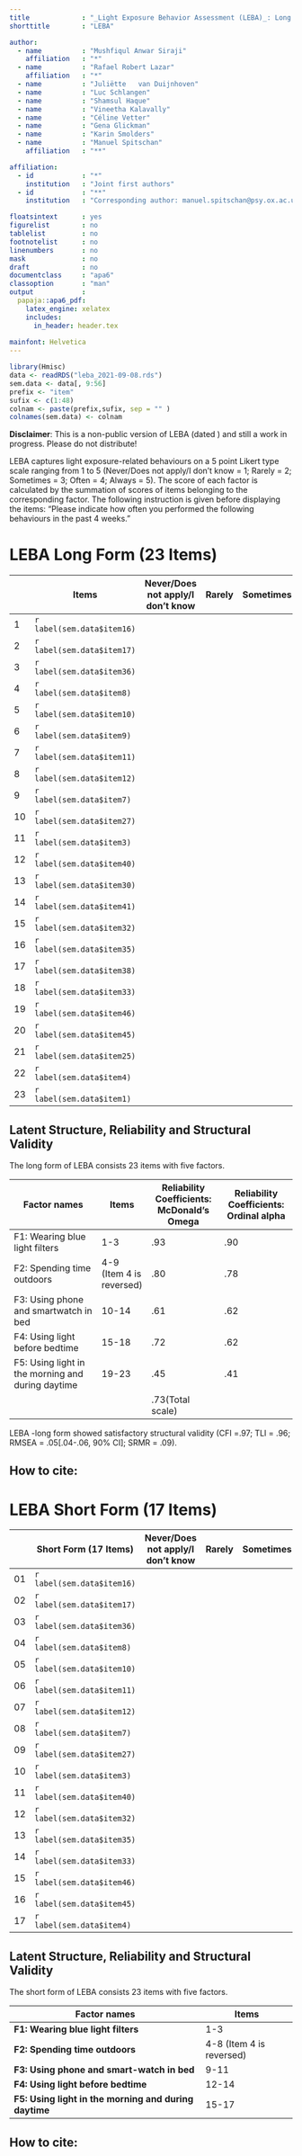 ```yaml
---
title             : "_Light Exposure Behavior Assessment (LEBA)_: Long and Short Form"
shorttitle        : "LEBA"

author: 
  - name          : "Mushfiqul Anwar Siraji"
    affiliation   : "*"
  - name          : "Rafael Robert Lazar"
    affiliation   : "*"
  - name          : "Juliëtte	van Duijnhoven"
  - name          : "Luc Schlangen"
  - name          : "Shamsul Haque"
  - name          : "Vineetha Kalavally"
  - name          : "Céline Vetter"
  - name          : "Gena Glickman"
  - name          : "Karin Smolders"
  - name          : "Manuel Spitschan"
    affiliation   : "**"

affiliation:
  - id            : "*"
    institution   : "Joint first authors"
  - id            : "**"
    institution   : "Corresponding author: manuel.spitschan@psy.ox.ac.uk"

floatsintext      : yes
figurelist        : no
tablelist         : no
footnotelist      : no
linenumbers       : no
mask              : no
draft             : no
documentclass     : "apa6"
classoption       : "man"
output            : 
  papaja::apa6_pdf:
    latex_engine: xelatex
    includes:
      in_header: header.tex
    
mainfont: Helvetica
---
```


```r
library(Hmisc)
data <- readRDS("leba_2021-09-08.rds")
sem.data <- data[, 9:56] 
prefix <- "item"
sufix <- c(1:48)
colnam <- paste(prefix,sufix, sep = "" )
colnames(sem.data) <- colnam
```

**Disclaimer**: This is a non-public version of LEBA (dated \today) and still a work in progress. Please do not distribute!

LEBA captures light exposure-related behaviours on a 5 point Likert type scale ranging from 1 to 5 (Never/Does not apply/I don't know = 1; Rarely = 2; Sometimes = 3; Often = 4; Always = 5). The score of each factor is calculated by the summation of scores of items belonging to the corresponding factor. The following instruction is given before displaying the items: "Please indicate how often you performed the following behaviours in the past 4 weeks."

\newpage

\blandscape

# LEBA Long Form (23 Items)

|     | Items                      | Never/Does not apply/I don't know | Rarely | Sometimes | Often | Always |
|-----|----------------------------|-----------------------------------|--------|-----------|-------|--------|
| 1   | `r label(sem.data$item16)` |                                   |        |           |       |        |
| 2   | `r label(sem.data$item17)` |                                   |        |           |       |        |
| 3   | `r label(sem.data$item36)` |                                   |        |           |       |        |
| 4   | `r label(sem.data$item8)`  |                                   |        |           |       |        |
| 5   | `r label(sem.data$item10)` |                                   |        |           |       |        |
| 6   | `r label(sem.data$item9)`  |                                   |        |           |       |        |
| 7   | `r label(sem.data$item11)` |                                   |        |           |       |        |
| 8   | `r label(sem.data$item12)` |                                   |        |           |       |        |
| 9   | `r label(sem.data$item7)`  |                                   |        |           |       |        |
| 10  | `r label(sem.data$item27)` |                                   |        |           |       |        |
| 11  | `r label(sem.data$item3)`  |                                   |        |           |       |        |
| 12  | `r label(sem.data$item40)` |                                   |        |           |       |        |
| 13  | `r label(sem.data$item30)` |                                   |        |           |       |        |
| 14  | `r label(sem.data$item41)` |                                   |        |           |       |        |
| 15  | `r label(sem.data$item32)` |                                   |        |           |       |        |
| 16  | `r label(sem.data$item35)` |                                   |        |           |       |        |
| 17  | `r label(sem.data$item38)` |                                   |        |           |       |        |
| 18  | `r label(sem.data$item33)` |                                   |        |           |       |        |
| 19  | `r label(sem.data$item46)` |                                   |        |           |       |        |
| 20  | `r label(sem.data$item45)` |                                   |        |           |       |        |
| 21  | `r label(sem.data$item25)` |                                   |        |           |       |        |
| 22  | `r label(sem.data$item4)`  |                                   |        |           |       |        |
| 23  | `r label(sem.data$item1)`  |                                   |        |           |       |        |

\elandscape

\newpage

\blandscape

## Latent Structure, Reliability and Structural Validity

The long form of LEBA consists 23 items with five factors.

| Factor names                                          | Items                    | Reliability Coefficients: McDonald's Omega | Reliability Coefficients: Ordinal alpha |
|-------------------------------------------------------|--------------------------|--------------------------------------------|--------------------------------------------|
| F1: Wearing blue light filters                    | 1-3                      | .93                                        | .90                                        |
| F2: Spending time outdoors                            | 4-9 (Item 4 is reversed) | .80                                        | .78                                        |
| F3: Using phone and smartwatch in bed             | 10-14                    | .61                                        | .62                                        |
| F4: Using light before bedtime                   | 15-18                    | .72                                        | .62                                        |
| F5: Using light in the morning and during daytime | 19-23                    | .45                                        | .41                                        |
|                                                       |                          | .73(Total scale)                           |                                            |

LEBA -long form showed satisfactory structural validity (CFI =.97; TLI = .96; RMSEA = .05[.04-.06, 90% CI]; SRMR = .09).

## How to cite:

\elandscape

\newpage

\blandscape

# LEBA Short Form (17 Items)

|     | Short Form (17 Items)      | Never/Does not apply/I don't know | Rarely | Sometimes | Often | Always |
|-----|----------------------------|-----------------------------------|--------|-----------|-------|--------|
| 01  | `r label(sem.data$item16)` |                                   |        |           |       |        |
| 02  | `r label(sem.data$item17)` |                                   |        |           |       |        |
| 03  | `r label(sem.data$item36)` |                                   |        |           |       |        |
| 04  | `r label(sem.data$item8)`  |                                   |        |           |       |        |
| 05  | `r label(sem.data$item10)` |                                   |        |           |       |        |
| 06  | `r label(sem.data$item11)` |                                   |        |           |       |        |
| 07  | `r label(sem.data$item12)` |                                   |        |           |       |        |
| 08  | `r label(sem.data$item7)`  |                                   |        |           |       |        |
| 09  | `r label(sem.data$item27)` |                                   |        |           |       |        |
| 10  | `r label(sem.data$item3)`  |                                   |        |           |       |        |
| 11  | `r label(sem.data$item40)` |                                   |        |           |       |        |
| 12  | `r label(sem.data$item32)` |                                   |        |           |       |        |
| 13  | `r label(sem.data$item35)` |                                   |        |           |       |        |
| 14  | `r label(sem.data$item33)` |                                   |        |           |       |        |
| 15  | `r label(sem.data$item46)` |                                   |        |           |       |        |
| 16  | `r label(sem.data$item45)` |                                   |        |           |       |        |
| 17  | `r label(sem.data$item4)`  |                                   |        |           |       |        |

\elandscape

\newpage

\blandscape

## Latent Structure, Reliability and Structural Validity

The short form of LEBA consists 23 items with five factors.

| Factor names                                          | Items                    |
|-------------------------------------------------------|--------------------------|
| **F1: Wearing blue light filters**                    | 1-3                      |
| **F2: Spending time outdoors**                        | 4-8 (Item 4 is reversed) |
| **F3: Using phone and smart-watch in bed**            | 9-11                     |
| **F4: Using light before bedtime**                    | 12-14                    |
| **F5: Using light in the morning and during daytime** | 15-17                    |

## How to cite:

\elandscape
